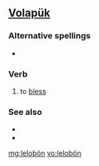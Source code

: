 ==[[Volapük]]==

===Alternative spellings===
*{{l|vo|leloboyn}}

===Verb===
{{infl|vo|verb}}

# to [[bless]]

===See also===
*{{l|vo|benedoyn}}
*{{l|vo|benedön}}

[[mg:lelobön]]
[[vo:lelobön]]